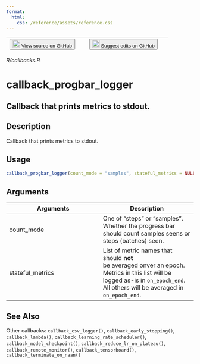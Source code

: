 ```yaml
---
format:
  html:
    css: /reference/assets/reference.css
---
```


| <button class="button"> ![](/reference/assets/GitHub-Mark-32px.png){width="20"} [View source on GitHub](https://github.com/rstudio/keras//blob/main/R/callbacks.R) </button> | <button class="button"> ![](/reference/assets/GitHub-Mark-32px.png){width="20"} [Suggest edits on GitHub](https://github.com/rstudio/keras//edit/main/R/callbacks.R) </button> |
|:------------------------------:|:--------------------------------------:|

*R/callbacks.R*

# callback_progbar_logger

## Callback that prints metrics to stdout.

## Description
Callback that prints metrics to stdout. 


## Usage
```r
callback_progbar_logger(count_mode = "samples", stateful_metrics = NULL) 
```

## Arguments
|Arguments|Description|
|---|---|
| count_mode | One of "steps" or "samples". Whether the progress bar should count samples seens or steps (batches) seen. |
| stateful_metrics | List of metric names that should **not**<br>be averaged onver an epoch. Metrics in this list will be logged as-is in `on_epoch_end`. All others will be averaged in `on_epoch_end`. |






## See Also
Other callbacks:  `callback_csv_logger()`, `callback_early_stopping()`, `callback_lambda()`, `callback_learning_rate_scheduler()`, `callback_model_checkpoint()`, `callback_reduce_lr_on_plateau()`, `callback_remote_monitor()`, `callback_tensorboard()`, `callback_terminate_on_naan()`


